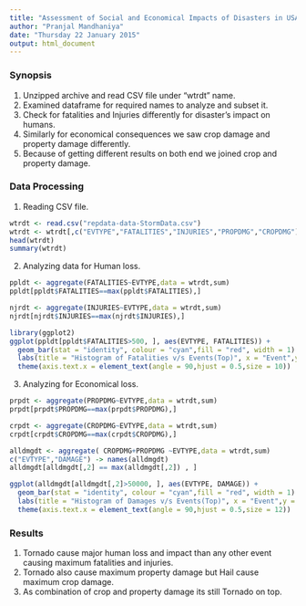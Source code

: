```yaml
---
title: "Assessment of Social and Economical Impacts of Disasters in USA"
author: "Pranjal Mandhaniya"
date: "Thursday 22 January 2015"
output: html_document
---
```


### Synopsis

1. Unzipped archive and read CSV file under "wtrdt" name.
2. Examined dataframe for required names to analyze and subset it.
3. Check for fatalities and Injuries differently for disaster's impact on humans.
4. Similarly for economical consequences we saw crop damage and property damage differently.
5. Because of getting different results on both end we joined crop and property damage.

### Data Processing

1. Reading CSV file.

```r
wtrdt <- read.csv("repdata-data-StormData.csv") 
wtrdt <- wtrdt[,c("EVTYPE","FATALITIES","INJURIES","PROPDMG","CROPDMG")]
head(wtrdt)
summary(wtrdt)
```

2. Analyzing data for Human loss.

```r
ppldt <- aggregate(FATALITIES~EVTYPE,data = wtrdt,sum)
ppldt[ppldt$FATALITIES==max(ppldt$FATALITIES),]

njrdt <- aggregate(INJURIES~EVTYPE,data = wtrdt,sum)
njrdt[njrdt$INJURIES==max(njrdt$INJURIES),]

library(ggplot2)
ggplot(ppldt[ppldt$FATALITIES>500, ], aes(EVTYPE, FATALITIES)) + 
  geom_bar(stat = "identity", colour = "cyan",fill = "red", width = 1) + 
  labs(title = "Histogram of Fatalities v/s Events(Top)", x = "Event",y = "Total number of Fatalities") +
  theme(axis.text.x = element_text(angle = 90,hjust = 0.5,size = 10))
```

3. Analyzing for Economical loss.

```r
prpdt <- aggregate(PROPDMG~EVTYPE,data = wtrdt,sum)
prpdt[prpdt$PROPDMG==max(prpdt$PROPDMG),]

crpdt <- aggregate(CROPDMG~EVTYPE,data = wtrdt,sum)
crpdt[crpdt$CROPDMG==max(crpdt$CROPDMG),]

alldmgdt <- aggregate( CROPDMG+PROPDMG ~EVTYPE,data = wtrdt,sum)
c("EVTYPE","DAMAGE") -> names(alldmgdt) 
alldmgdt[alldmgdt[,2] == max(alldmgdt[,2]) , ]

ggplot(alldmgdt[alldmgdt[,2]>50000, ], aes(EVTYPE, DAMAGE)) + 
  geom_bar(stat = "identity", colour = "cyan",fill = "red", width = 1) + 
  labs(title = "Histogram of Damages v/s Events(Top)", x = "Event",y = "Total amount of Damages") +
  theme(axis.text.x = element_text(angle = 90,hjust = 0.5,size = 12))
```

### Results

1. Tornado cause major human loss and impact than any other event causing maximum fatalities and injuries.
2. Tornado also cause maximum property damage but Hail cause maximum crop damage.
3. As combination of crop and property damage its still Tornado on top.
